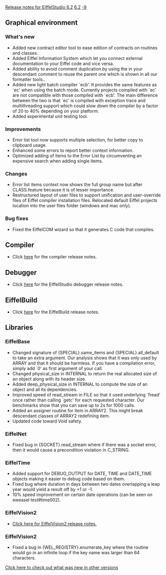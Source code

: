 [[Property:title|Release notes for EiffelStudio 6.2]]
[[Property:link_title|6.2]]
[[Property:weight|-9]]
==Graphical environment==

===What's new===
* Added new contract editor tool to ease edition of contracts on routines and classes.
* Added Eiffel Information System which let you connect external documentation to your Eiffel code and vice versa.
* Added ability to avoid comment duplication by using the <code><Precursor></code> in your descendant comment to reuse the parent one which is shown in all our formatter tools..
* Added new light batch compiler `ecb'. It provides the same features as `ec' when using the batch mode. Currently projects compiled with `ec' are not compatible with those compiled with `ecb'. The main difference between the two is that `ec' is compiled with exception trace and multithreading support which could slow down the compiler by a factor of 20 to 40% depending on your platform.
* Added experimental unit testing tool.

===Improvements===
* Error list tool now supports multiple selection, for better copy to clipboard usage.
* Enhanced some errors to report better context information.
* Optimized adding of items to the Error List by circumventing an expensive search when adding single items.

===Changes===
* Error list items context now shows the full group name but after CLASS.feature because it is of lesser importance.
* Restructured layout of user files to support unification and user-override files of Eiffel compiler installation files. Relocated default Eiffel projects location into the user files folder (windows and mac only).

===Bug fixes===
* Fixed the EiffelCOM wizard so that it generates C code that compiles.

==Compiler==
* Click [[Major changes between ISE Eiffel 6.1 and ISE Eiffel 6.2|here]]  for the compiler release notes.

==Debugger==
* Click [[Release notes for EiffelStudio 6.2 related to the debugger|here]]  for the EiffelStudio debugger release notes.

==EiffelBuild==
* Click [[EiffelBuild Version History|here]]  for the EiffelBuild release notes.

==Libraries==

===EiffelBase===
* Changed signature of {<eiffel>SPECIAL</eiffel>}.<eiffel>same_items</eiffel> and {<eiffel>SPECIAL</eiffel>}.<eiffel>all_default</eiffel> to take an extra argument. Our analysis shows that it was only used by <eiffel>ARRAY</eiffel> and that it should be harmless. If you have a compilation error, simply add `0' as first argument of your call.
* Changed <eiffel>physical_size</eiffel> in <eiffel>INTERNAL</eiffel> to return the real allocated size of an object along with its header size.
* Added <eiffel>deep_physical_size</eiffel> in <eiffel>INTERNAL</eiffel> to compute the size of an object and all its dependencies.
* Improved speed of <eiffel>read_stream</eiffel> in <eiffel>FILE</eiffel> so that it used underlying `fread' once rather than calling `getc' for each requested character. Our benchmarks show that you can save up to 2s for 1000 calls.
* Added an assigner routine for <eiffel>item</eiffel> in <eiffel>ARRAY2</eiffel>. This might break descendant classes of <eiffel>ARRAY2</eiffel> redefining <eiffel>item</eiffel>.
* Updated code toward Void safety.

===EiffelNet===
* Fixed bug in {<eiffel>SOCKET</eiffel>}.<eiffel>read_stream</eiffel> where if there was a socket error, then it would cause a precondition violation in <eiffel>C_STRING</eiffel>.

===EiffelTime===
* Added support for <eiffel>DEBUG_OUTPUT</eiffel> for <eiffel>DATE</eiffel>, <eiffel>TIME</eiffel> and <eiffel>DATE_TIME</eiffel> objects making it easier to debug code based on them.
* Fixed bug where duration in days between two dates overlapping a leap year would yield a result off by +1 or -1.
* 10% speed improvement on certain date operations (can be seen on eweasel test#time002).

===EiffelVision2===
* [[Revisions and Bug Fixes|Click here for EiffelVision2 release notes.]] 

===EiffelVision2===
* Fixed a bug in {<eiffel>WEL_REGISTRY</eiffel>}.<eiffel>enumerate_key</eiffel> where the routine would go in an infinite loop if the key name was larger than 64 characters.

[[EiffelStudio release notes|Click here to check out what was new in other versions]]  





